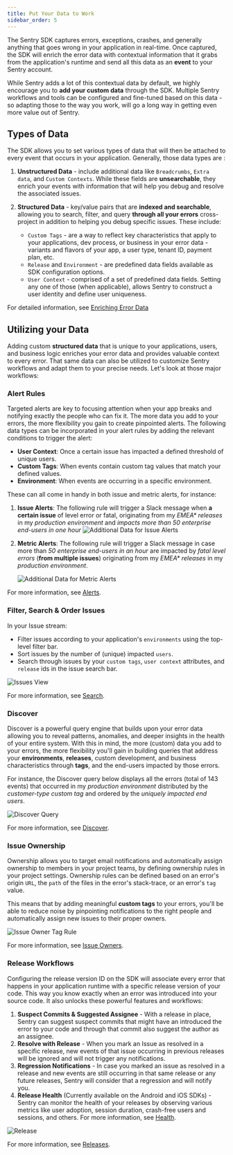 ```yaml
---
title: Put Your Data to Work
sidebar_order: 5
---
```


The Sentry SDK captures errors, exceptions, crashes, and generally anything that goes wrong in your application in real-time.
Once captured, the SDK will enrich the error data with contextual information that it grabs from the application's runtime and send all this data as an **event** to your Sentry account.

While Sentry adds a lot of this contextual data by default, we highly encourage you to **add your custom data** through the SDK. Multiple Sentry workflows and tools can be configured and fine-tuned based on this data - so adapting those to the way you work, will go a long way in getting even more value out of Sentry.

## Types of Data

The SDK allows you to set various types of data that will then be attached to every event that occurs in your application. Generally, those data types are :

1. **Unstructured Data** - include additional data like `Breadcrumbs`, `Extra data`, and `Custom Contexts`. While these fields are **unsearchable**, they enrich your events with information that will help you debug and resolve the associated issues.

2. **Structured Data** - key/value pairs that are **indexed and searchable**, allowing you to search, filter, and query **through all your errors** cross-project in addition to helping you debug specific issues. These include:

   - `Custom Tags` - are a way to reflect key characteristics that apply to your applications, dev process, or business in your error data - variants and flavors of your app, a user type, tenant ID, payment plan, etc.
   - `Release` and `Environment` - are predefined data fields available as SDK configuration options.
   - `User Context` - comprised of a set of predefined data fields. Setting any one of those (when applicable), allows Sentry to construct a user identity and define user uniqueness.

For detailed information, see [Enriching Error Data](/enriching-error-data/additional-data/)

## Utilizing your Data

Adding custom **structured data** that is unique to your applications, users, and business logic enriches your error data and provides valuable context to every error. That same data can also be utilized to customize Sentry workflows and adapt them to your precise needs. Let's look at those major workflows:

### Alert Rules

Targeted alerts are key to focusing attention when your app breaks and notifying exactly the people who can fix it. The more data you add to your errors, the more flexibility you gain to create pinpointed alerts. The following data types can be incorporated in your alert rules by adding the relevant conditions to trigger the alert:

- **User Context**: Once a certain issue has impacted a defined threshold of unique users.
- **Custom Tags**: When events contain custom tag values that match your defined values.
- **Environment**: When events are occurring in a specific environment.

These can all come in handy in both issue and metric alerts, for instance:

1. **Issue Alerts**: The following rule will trigger a Slack message when **a certain issue** of level error or fatal, originating from my _EMEA\* releases_ in my _production environment_ and _impacts more than 50 enterprise end-users in one hour_
   ![Additional Data for Issue Alerts](002.png)

2. **Metric Alerts**: The following rule will trigger a Slack message in case more than _50 enterprise end-users in an hour_ are impacted by _fatal level errors_ (**from multiple issues**) originating from my _EMEA\* releases_ in my _production environment_.

   ![Additional Data for Metric Alerts](006.png)

For more information, see [Alerts](/product/alerts-notifications/#alerts).

### Filter, Search & Order Issues

In your Issue stream:

- Filter issues according to your application's `environments` using the top-level filter bar.
- Sort issues by the number of (unique) impacted `users`.
- Search through issues by your `custom tags`, `user context` attributes, and `release` ids in the issue search bar.

![Issues View](003.png)

For more information, see [Search](/product/sentry-basics/search/).

### Discover

Discover is a powerful query engine that builds upon your error data allowing you to reveal patterns, anomalies, and deeper insights in the health of your entire system. With this in mind, the more (custom) data you add to your errors, the more flexibility you'll gain in building queries that address your **environments**, **releases**, custom development, and business characteristics through **tags**, and the end-users impacted by those errors.

For instance, the Discover query below displays all the errors (total of 143 events) that occurred in my _production environment_ distributed by the _customer-type custom tag_ and ordered by the _uniquely impacted end users_.

![Discover Query](004.png)

For more information, see [Discover](/product/discover-queries/).

### Issue Ownership

Ownership allows you to target email notifications and automatically assign ownership to members in your project teams, by defining ownership rules in your project settings. Ownership rules can be defined based on an error's origin `URL`, the `path` of the files in the error's stack-trace, or an error's `tag` value.

This means that by adding meaningful **custom tags** to your errors, you'll be able to reduce noise by pinpointing notifications to the right people and automatically assign new issues to their proper owners.

![Issue Owner Tag Rule](005.png)

For more information, see [Issue Owners](/product/error-monitoring/issue-owners/).

### Release Workflows

Configuring the release version ID on the SDK will associate every error that happens in your application runtime with a specific release version of your code. This way you know exactly when an error was introduced into your source code. It also unlocks these powerful features and workflows:

1. **Suspect Commits & Suggested Assignee** - With a release in place, Sentry can suggest suspect commits that might have an introduced the error to your code and through that commit also suggest the author as an assignee.
2. **Resolve with Release** - When you mark an Issue as resolved in a specific release, new events of that issue occurring in previous releases will be ignored and will not trigger any notifications.
3. **Regression Notifications** - In case you marked an issue as resolved in a release and new events are still occurring in that same release or any future releases, Sentry will consider that a regression and will notify you.
4. **Release Health** (Currently available on the Android and iOS SDKs) - Sentry can monitor the health of your releases by observing various metrics like user adoption, session duration, crash-free users and sessions, and others. For more information, see [Health](/product/releases/health/).

![Release](001.png)

For more information, see [Releases](/product/releases/).
